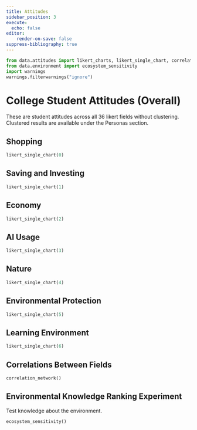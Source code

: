 ```yaml
---
title: Attitudes
sidebar_position: 3
execute:
  echo: false
editor:
    render-on-save: false
suppress-bibliography: true
---
```


```python
from data.attitudes import likert_charts, likert_single_chart, correlation_network, correlation_chart
from data.environment import ecosystem_sensitivity
import warnings
warnings.filterwarnings("ignore")
```

# College Student Attitudes (Overall)
These are student attitudes across all 36 likert fields without clustering. Clustered results are available under the Personas section.

## Shopping
```python
likert_single_chart(0)
```

## Saving and Investing
```python
likert_single_chart(1)
```

## Economy
```python
likert_single_chart(2)
```

## AI Usage
```python
likert_single_chart(3)
```

## Nature
```python
likert_single_chart(4)
```

## Environmental Protection
```python
likert_single_chart(5)
```

## Learning Environment
```python
likert_single_chart(6)
```

## Correlations Between Fields
```python
correlation_network()
```

## Environmental Knowledge Ranking Experiment
Test knowledge about the environment.

```python
ecosystem_sensitivity()
```